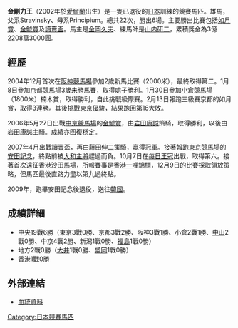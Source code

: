 {{japanese|image=Kongo Rikishio.jpg|caption=金剛力王（每日王冠）|japanese=コンゴウリキシオー|romaji=Kongō Rikishiō}}

'''金剛力王'''（2002年於[[愛爾蘭|愛爾蘭]]出生）是一隻已退役的[[日本|日本]]訓練的競賽馬匹。雄馬，父系Stravinsky、母系Principium。總共22次，勝出6場。主要勝出比賽包括[[如月賞|如月賞]]、[[金鯱賞|金鯱賞]]及[[讀賣盃|讀賣盃]]。馬主是[[金岡久夫|金岡久夫]]、練馬師是[[山内研二|山内研二]]，累積獎金為3億2208萬3000[[日圓|圓]]。

==經歷==
2004年12月首次在[[阪神競馬場|阪神競馬場]]參加2歲新馬比賽（2000米），最終取得第二。1月8日參加[[京都競馬場|京都競馬場]]3歲未勝馬賽，取得處子勝利。1月30日參加[[小倉競馬場|小倉競馬場]]（1800米）楠木賞，取得勝利，自此挑戰級際賽。2月13日報跑三級賽京都的如月賞，取得3連勝。其後挑戰[[東京優駿|東京優駿]]，結果跑回第16大敗。

2006年5月27日出戰[[中京競馬場|中京競馬場]]的[[金鯱賞|金鯱賞]]，由[[岩田康誠|岩田康誠]]策騎，取得勝利，以後由岩田康誠主騎。成績亦回復穩定。

2007年4月出戰[[讀賣盃|讀賣盃]]，再由[[藤田伸二|藤田伸二]]策騎，贏得冠軍。接著報跑[[東京競馬場|東京競馬場]]的[[安田記念|安田記念]]，終點前被[[大和主將|大和主將]]趕過而負。10月7日在[[每日王冠|每日王冠]]出戰，取得第六。接著首次遠征香港[[沙田馬場|沙田馬場]]，所報賽事是[[香港一哩錦標|香港一哩錦標]]，12月9日的比賽採取領放策略，但馬匹最後直路力盡以第九過終點。

2009年，跑畢安田記念後退役，送往[[韓國|韓國]]。

==成績詳細==
*中央19戰6勝（東京3戰0勝、京都3戰2勝、阪神3戰1勝、小倉2戰1勝、[[中山競馬場|中山]]2戰0勝、中京4戰2勝、新潟1戰0勝、[[福島競馬場|福島]]1戰0勝）
*地方2戰0勝（[[大井競馬場|大井]]1戰0勝、[[盛岡競馬場|盛岡]]1戰0勝）
*香港1戰0勝

==外部連結==
*[http://www.pedigreequery.com/kongo+rikishio 血統資料]

[[Category:日本競賽馬匹|Category:日本競賽馬匹]]